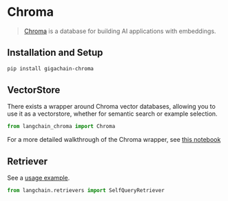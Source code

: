 # Chroma

>[Chroma](https://docs.trychroma.com/getting-started) is a database for building AI applications with embeddings.

## Installation and Setup

```bash
pip install gigachain-chroma
```


## VectorStore

There exists a wrapper around Chroma vector databases, allowing you to use it as a vectorstore,
whether for semantic search or example selection.

```python
from langchain_chroma import Chroma
```

For a more detailed walkthrough of the Chroma wrapper, see [this notebook](/docs/integrations/vectorstores/chroma)

## Retriever

See a [usage example](/docs/integrations/retrievers/self_query/chroma_self_query).

```python
from langchain.retrievers import SelfQueryRetriever
```
